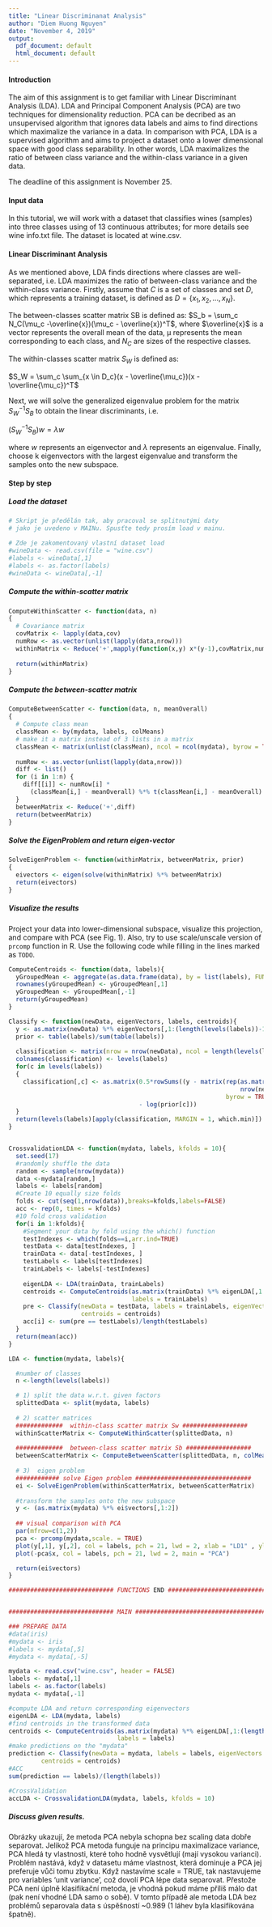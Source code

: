 ```yaml
---
title: "Linear Discriminanat Analysis"
author: "Diem Huong Nguyen"
date: "November 4, 2019"
output:
  pdf_document: default
  html_document: default
---
```


#### Introduction
The aim of this assignment is to get familiar with Linear Discriminant Analysis
(LDA). LDA and Principal Component Analysis (PCA) are two techniques
for dimensionality reduction. PCA can be decribed as an unsupervised algorithm that ignores data labels and aims to find directions which maximalize
the variance in a data. In comparison with PCA, LDA is a supervised algorithm and aims to project a dataset onto a lower dimensional space with good
class separability. In other words, LDA maximalizes the ratio of between class variance and the within-class variance in a given data.

The deadline of this assignment is November 25.


#### Input data 
In this tutorial, we will work with a dataset that classifies wines (samples)
into three classes using of 13 continuous attributes; for more details see
wine info.txt file. The dataset is located at wine.csv.

#### Linear Discriminant Analysis
As we mentioned above, LDA finds directions where classes are well-separated,
i.e. LDA maximizes the ratio of between-class variance and the within-class
variance. Firstly, assume that $C$ is a set of classes and set $D$, which represents
a training dataset, is defined as $D = \{x_1, x_2, . . . , x_N \}$.

The between-classes scatter matrix SB is defined as:
$S_b = \sum_c N_C(\mu_c -\overline{x})(\mu_c - \overline{x})^T$, where $\overline{x}$ is a vector represents the overall mean of the data, µ represents the mean corresponding to each class, and $N_C$ are sizes of the respective classes.

The within-classes scatter matrix $S_W$ is defined as:

$S_W = \sum_c \sum_{x \in D_c}(x - \overline{\mu_c})(x - \overline{\mu_c})^T$

Next, we will solve the generalized eigenvalue problem for the matrix $S_W^{-1}S_B$ to obtain the linear discriminants, i.e.

$(S_W^{-1}S_B)w = \lambda w$

where $w$ represents an eigenvector and $\lambda$ represents an eigenvalue. Finally,
choose k eigenvectors with the largest eigenvalue and transform the samples
onto the new subspace.

#### Step by step

##### Load the dataset 
```r
# Skript je předělán tak, aby pracoval se splitnutými daty
# jako je uvedeno v MAINu. Spusťte tedy prosím load v mainu.

# Zde je zakomentovaný vlastní dataset load 
#wineData <- read.csv(file = "wine.csv")
#labels <- wineData[,1]
#labels <- as.factor(labels)
#wineData <- wineData[,-1] 

```

##### Compute the within-scatter matrix 
```r
ComputeWithinScatter <- function(data, n)
{
  # Covariance matrix
  covMatrix <- lapply(data,cov)
  numRow <- as.vector(unlist(lapply(data,nrow)))
  withinMatrix <- Reduce('+',mapply(function(x,y) x*(y-1),covMatrix,numRow, SIMPLIFY=FALSE))
  
  return(withinMatrix)
}
```

##### Compute the between-scatter matrix
```r
ComputeBetweenScatter <- function(data, n, meanOverall)
{
  # Compute class mean
  classMean <- by(mydata, labels, colMeans)
  # make it a matrix instead of 3 lists in a matrix
  classMean <- matrix(unlist(classMean), ncol = ncol(mydata), byrow = TRUE) 
  
  numRow <- as.vector(unlist(lapply(data,nrow)))
  diff <- list()
  for (i in 1:n) {
    diff[[i]] <- numRow[i] * 
      (classMean[i,] - meanOverall) %*% t(classMean[i,] - meanOverall)
  }
  betweenMatrix <- Reduce('+',diff)
  return(betweenMatrix)
}
```


##### Solve the EigenProblem and return eigen-vector
```r
SolveEigenProblem <- function(withinMatrix, betweenMatrix, prior)
{
  eivectors <- eigen(solve(withinMatrix) %*% betweenMatrix)
  return(eivectors)
}
```

##### Visualize the results
Project your data into lower-dimensional subspace, visualize this projection, and compare with PCA (see Fig. 1). Also, try to use scale/unscale
version of `prcomp` function in R. Use the following code while filling in the lines marked as `TODO`.

```r
ComputeCentroids <- function(data, labels){
  yGroupedMean <- aggregate(as.data.frame(data), by = list(labels), FUN = mean)
  rownames(yGroupedMean) <- yGroupedMean[,1]
  yGroupedMean <- yGroupedMean[,-1]
  return(yGroupedMean)
}

Classify <- function(newData, eigenVectors, labels, centroids){
  y <- as.matrix(newData) %*% eigenVectors[,1:(length(levels(labels))-1)]
  prior <- table(labels)/sum(table(labels))
  
  classification <- matrix(nrow = nrow(newData), ncol = length(levels(labels)))
  colnames(classification) <- levels(labels)
  for(c in levels(labels))
  {
    classification[,c] <- as.matrix(0.5*rowSums((y - matrix(rep(as.matrix(centroids[c,]),
                                                                nrow(newData)), nrow = nrow(newData),
                                                            byrow = TRUE) )^2)
                                    - log(prior[c]))
  }
  return(levels(labels)[apply(classification, MARGIN = 1, which.min)])
}


CrossvalidationLDA <- function(mydata, labels, kfolds = 10){
  set.seed(17)
  #randomly shuffle the data
  random <- sample(nrow(mydata))
  data <-mydata[random,]
  labels <- labels[random]
  #Create 10 equally size folds
  folds <- cut(seq(1,nrow(data)),breaks=kfolds,labels=FALSE)
  acc <- rep(0, times = kfolds)
  #10 fold cross validation
  for(i in 1:kfolds){
    #Segment your data by fold using the which() function 
    testIndexes <- which(folds==i,arr.ind=TRUE)
    testData <- data[testIndexes, ]
    trainData <- data[-testIndexes, ]
    testLabels <- labels[testIndexes]
    trainLabels <- labels[-testIndexes]
    
    eigenLDA <- LDA(trainData, trainLabels)
    centroids <- ComputeCentroids(as.matrix(trainData) %*% eigenLDA[,1:(length(levels(trainLabels))-1)],
                                  labels = trainLabels)
    pre <- Classify(newData = testData, labels = trainLabels, eigenVectors = eigenLDA,
                    centroids = centroids)
    acc[i] <- sum(pre == testLabels)/length(testLabels)
  }
  return(mean(acc))
}

LDA <- function(mydata, labels){

  #number of classes
  n <-length(levels(labels))

  # 1) split the data w.r.t. given factors
  splittedData <- split(mydata, labels)
  
  # 2) scatter matrices
  #############  within-class scatter matrix Sw ##################
  withinScatterMatrix <- ComputeWithinScatter(splittedData, n)
  
  #############  between-class scatter matrix Sb ##################
  betweenScatterMatrix <- ComputeBetweenScatter(splittedData, n, colMeans(mydata))
  
  # 3)  eigen problem
  ############ solve Eigen problem ################################
  ei <- SolveEigenProblem(withinScatterMatrix, betweenScatterMatrix)
  
  #transform the samples onto the new subspace
  y <- (as.matrix(mydata) %*% ei$vectors[,1:2])
  
  ## visual comparison with PCA
  par(mfrow=c(1,2))
  pca <- prcomp(mydata,scale. = TRUE)
  plot(y[,1], y[,2], col = labels, pch = 21, lwd = 2, xlab = "LD1" , ylab = "LD2", main = "LDA")
  plot(-pca$x, col = labels, pch = 21, lwd = 2, main = "PCA")

  return(ei$vectors)
}

############################# FUNCTIONS END ###################################


############################# MAIN ##########################################

### PREPARE DATA
#data(iris)
#mydata <- iris
#labels <- mydata[,5]
#mydata <- mydata[,-5]

mydata <- read.csv("wine.csv", header = FALSE)
labels <- mydata[,1]
labels <- as.factor(labels)
mydata <- mydata[,-1]

#compute LDA and return corresponding eigenvectors
eigenLDA <- LDA(mydata, labels)
#find centroids in the transformed data
centroids <- ComputeCentroids(as.matrix(mydata) %*% eigenLDA[,1:(length(levels(labels))-1)],
                              labels = labels)
#make predictions on the "mydata"
prediction <- Classify(newData = mydata, labels = labels, eigenVectors = eigenLDA,
         centroids = centroids)
#ACC
sum(prediction == labels)/(length(labels))

#CrossValidation
accLDA <- CrossvalidationLDA(mydata, labels, kfolds = 10)
```

##### Discuss given results.

Obrázky ukazují, že metoda PCA nebyla schopna bez scaling data dobře separovat.
Jelikož PCA metoda funguje na principu maximalizace variance, PCA hledá ty vlastnosti, které toho hodně vysvětlují (mají vysokou varianci). Problém nastává, když v datasetu máme vlastnost, která dominuje a PCA jej preferuje vůči tomu zbytku.
Když nastavíme scale = TRUE, tak nastavujeme pro variables 'unit variance', což dovolí PCA lépe data separovat. Přestože PCA není úplně klasifikační metoda, je vhodná pokud máme příliš málo dat (pak není vhodné LDA samo o sobě). V tomto případě ale metoda LDA bez problémů separovala data s úspěšností ~0.989 (1 láhev byla klasifikována špatně).     
